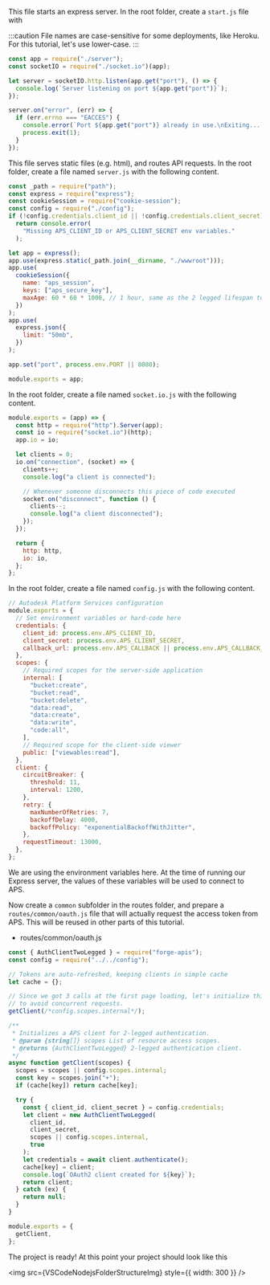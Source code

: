 
This file starts an express server. In the root folder, create a `start.js` file with

:::caution
File names are case-sensitive for some deployments, like Heroku. For this tutorial, let's use lower-case.
:::

```js title=start.js
const app = require("./server");
const socketIO = require("./socket.io")(app);

let server = socketIO.http.listen(app.get("port"), () => {
  console.log(`Server listening on port ${app.get("port")}`);
});

server.on("error", (err) => {
  if (err.errno === "EACCES") {
    console.error(`Port ${app.get("port")} already in use.\nExiting...`);
    process.exit(1);
  }
});
```

This file serves static files (e.g. html), and routes API requests. In the root folder, create a file named `server.js` with the following content.

```js title=server.js
const _path = require("path");
const express = require("express");
const cookieSession = require("cookie-session");
const config = require("./config");
if (!config.credentials.client_id || !config.credentials.client_secret)
  return console.error(
    "Missing APS_CLIENT_ID or APS_CLIENT_SECRET env variables."
  );

let app = express();
app.use(express.static(_path.join(__dirname, "./wwwroot")));
app.use(
  cookieSession({
    name: "aps_session",
    keys: ["aps_secure_key"],
    maxAge: 60 * 60 * 1000, // 1 hour, same as the 2 legged lifespan token
  })
);
app.use(
  express.json({
    limit: "50mb",
  })
);

app.set("port", process.env.PORT || 8080);

module.exports = app;
```

In the root folder, create a file named `socket.io.js` with the following content.

```js title=socket.io.js
module.exports = (app) => {
  const http = require("http").Server(app);
  const io = require("socket.io")(http);
  app.io = io;

  let clients = 0;
  io.on("connection", (socket) => {
    clients++;
    console.log("a client is connected");

    // Whenever someone disconnects this piece of code executed
    socket.on("disconnect", function () {
      clients--;
      console.log("a client disconnected");
    });
  });

  return {
    http: http,
    io: io,
  };
};
```

In the root folder, create a file named `config.js` with the following content.

```js title=config.js
// Autodesk Platform Services configuration
module.exports = {
  // Set environment variables or hard-code here
  credentials: {
    client_id: process.env.APS_CLIENT_ID,
    client_secret: process.env.APS_CLIENT_SECRET,
    callback_url: process.env.APS_CALLBACK || process.env.APS_CALLBACK_URL,
  },
  scopes: {
    // Required scopes for the server-side application
    internal: [
      "bucket:create",
      "bucket:read",
      "bucket:delete",
      "data:read",
      "data:create",
      "data:write",
      "code:all",
    ],
    // Required scope for the client-side viewer
    public: ["viewables:read"],
  },
  client: {
    circuitBreaker: {
      threshold: 11,
      interval: 1200,
    },
    retry: {
      maxNumberOfRetries: 7,
      backoffDelay: 4000,
      backoffPolicy: "exponentialBackoffWithJitter",
    },
    requestTimeout: 13000,
  },
};
```

We are using the environment variables here. At the time of running our Express server, the values of these variables will be used to connect to APS.

Now create a `common` subfolder in the routes folder, and prepare a `routes/common/oauth.js` file that will actually request the access token from APS. This will be reused in other parts of this tutorial.

- routes/common/oauth.js

```js title=oauth.js
const { AuthClientTwoLegged } = require("forge-apis");
const config = require("../../config");

// Tokens are auto-refreshed, keeping clients in simple cache
let cache = {};

// Since we got 3 calls at the first page loading, let's initialize this one now,
// to avoid concurrent requests.
getClient(/*config.scopes.internal*/);

/**
 * Initializes a APS client for 2-legged authentication.
 * @param {string[]} scopes List of resource access scopes.
 * @returns {AuthClientTwoLegged} 2-legged authentication client.
 */
async function getClient(scopes) {
  scopes = scopes || config.scopes.internal;
  const key = scopes.join("+");
  if (cache[key]) return cache[key];

  try {
    const { client_id, client_secret } = config.credentials;
    let client = new AuthClientTwoLegged(
      client_id,
      client_secret,
      scopes || config.scopes.internal,
      true
    );
    let credentials = await client.authenticate();
    cache[key] = client;
    console.log(`OAuth2 client created for ${key}`);
    return client;
  } catch (ex) {
    return null;
  }
}

module.exports = {
  getClient,
};
```

The project is ready! At this point your project should look like this

<img src={VSCodeNodejsFolderStructureImg} style={{ width: 300 }} />
